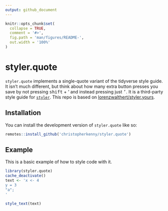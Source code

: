 ```yaml
---
output: github_document
---
```


<!-- README.md is generated from README.Rmd. Please edit that file -->

```r
knitr::opts_chunk$set(
  collapse = TRUE,
  comment = '#>',
  fig.path = 'man/figures/README-',
  out.width = '100%'
)
```

# styler.quote

<!-- badges: start -->
<!-- badges: end -->

`styler.quote` implements a single-quote variant of the tidyverse style guide. 
It isn't much different, but think about how many extra button presses you save by not pressing <kbd>shift</kbd> + <kdb>'</kdb> and instead pressing just <kbd>'</kbd>.
It is a third-party style guide for [`styler`](https://styler.r-lib.org). This repo is based on [lorenzwalthert/styler.yours](https://github.com/lorenzwalthert/styler.yours).

## Installation

You can install the development version of `styler.quote` like so:

``` r
remotes::install_github('christopherkenny/styler.quote')
```

## Example

This is a basic example of how to style code with it.

``` r
library(styler.quote)
cache_deactivate()
text <- 'x <- 4
y = 3
"a";
'

style_text(text)
```

